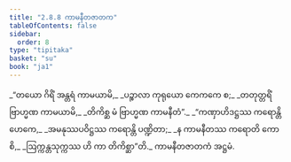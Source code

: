```yaml
---
title: "2.8.8 ကာမနီတဇာတက"
tableOfContents: false
sidebar:
  order: 8
type: "tipitaka"
basket: "su"
book: "ja1"
---
```



<DynamicBreadcrumb />

<Division number="155" book="ja1" e="ch" v="22" p="62">

<Paragraph number="591" type="verses" book="ja1">
_“တယော ဂိရိံ အန္တရံ ကာမယာမိ,_  
_ပဉ္စာလာ ကုရုယော ကေကကေ စ;_  
_တတုတ္တရိံ ဗြာဟ္မဏ ကာမယာမိ,_  
_တိကိစ္ဆ မံ ဗြာဟ္မဏ ကာမနီတံ”._  

</Paragraph>

</Division>
<Division number="156" book="ja1" e="ch" v="22" p="62">

<Paragraph number="592" type="verses" book="ja1">
_“ကဏှာဟိဒဋ္ဌဿ ကရောန္တိ ဟေကေ,_  
_အမနုဿပဝိဋ္ဌဿ ကရောန္တိ ပဏ္ဍိတာ;_  
_န ကာမနီတဿ ကရောတိ ကောစိ,_  
_ဩက္ကန္တသုက္ကဿ ဟိ ကာ တိကိစ္ဆာ”တိ._  


</Paragraph>
</Division>

<Paragraph number="593" type="center" book="ja1">
ကာမနီတဇာတကံ အဋ္ဌမံ.
</Paragraph>